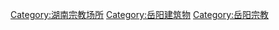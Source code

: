 [[Category:湖南宗教场所|Category:湖南宗教场所]]
[[Category:岳阳建筑物|Category:岳阳建筑物]]
[[Category:岳阳宗教|Category:岳阳宗教]]